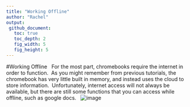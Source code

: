 ```yaml
---
title: "Working Offline"
author: "Rachel"
output:
 github_document:
   toc: true
   toc_depth: 2
   fig_width: 5
   fig_height: 5
---
```


#Working Offline
 
For the most part, chromebooks require the internet in order to function.  As you might remember from previous tutorials, the chromebook has very little built in memory, and instead uses the cloud to store information.  Unfortunately, internet access will not always be available, but there are still some functions that you can access while offline, such as google docs.
 
 ![image](https://user-images.githubusercontent.com/28161368/26957582-f42a2156-4c93-11e7-9b6d-a354978f9177.png)
 
